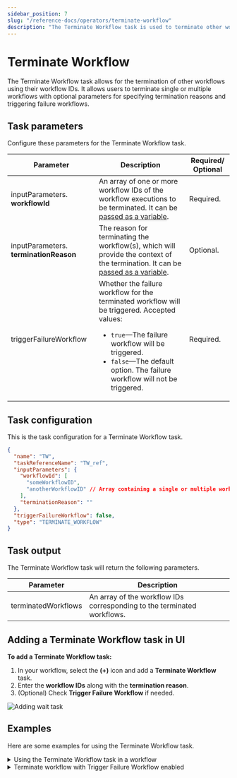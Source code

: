 ```yaml
---
sidebar_position: 7
slug: "/reference-docs/operators/terminate-workflow"
description: "The Terminate Workflow task is used to terminate other workflows from the current workflow."
---
```



# Terminate Workflow

The Terminate Workflow task allows for the termination of other workflows using their workflow IDs. It allows users to terminate single or multiple workflows with optional parameters for specifying termination reasons and triggering failure workflows.

## Task parameters

Configure these parameters for the Terminate Workflow task.

| Parameter                              | Description                                                                                                                                                                                                                                  | Required/ Optional |
| -------------------------------------- | -------------------------------------------------------------------------------------------------------------------------------------------------------------------------------------------------------------------------------------------- | ------------------ |
| inputParameters. **workflowId**        | An array of one or more workflow IDs of the workflow executions to be terminated. It can be [passed as a variable](https://orkes.io/content/developer-guides/passing-inputs-to-task-in-conductor).                                           | Required.          |
| inputParameters. **terminationReason** | The reason for terminating the workflow(s), which will provide the context of the termination. It can be [passed as a variable](https://orkes.io/content/developer-guides/passing-inputs-to-task-in-conductor).                              | Optional.          |
| triggerFailureWorkflow                 | Whether the failure workflow for the terminated workflow will be triggered. Accepted values:<ul><li>`true`—The failure workflow will be triggered.</li><li>`false`—The default option. The failure workflow will not be triggered.</li></ul> | Required.          |

## Task configuration

This is the task configuration for a Terminate Workflow task.

```json
{
  "name": "TW",
  "taskReferenceName": "TW_ref",
  "inputParameters": {
    "workflowId": [
      "someWorkflowID",
      "anotherWorkflowID" // Array containing a single or multiple workflow IDs
    ],
    "terminationReason": ""
  },
  "triggerFailureWorkflow": false,
  "type": "TERMINATE_WORKFLOW"
}
```

## Task output

The Terminate Workflow task will return the following parameters.

| Parameter           | Description                                                             |
| ------------------- | ----------------------------------------------------------------------- |
| terminatedWorkflows | An array of the workflow IDs corresponding to the terminated workflows. |

## Adding a Terminate Workflow task in UI

**To add a Terminate Workflow task:**

1. In your workflow, select the **(+)** icon and add a **Terminate Workflow** task.
2. Enter the **workflow IDs** along with the **termination reason**.
3. (Optional) Check **Trigger Failure Workflow** if needed.

<p><img src="/content/img/ui-guide-terminate-workflows-task.png" alt="Adding wait task" /></p>

## Examples

Here are some examples for using the Terminate Workflow task.

<details>
<summary>Using the Terminate Workflow task in a workflow</summary>
<p>

To demonstrate the Terminate Workflow task, consider the following sample workflow. This example shows how to configure a workflow that terminates another running workflow.

```json
// workflow definition

{
  "name": "terminate-workflow-sample-workflow",
  "description": "Sample workflow to demonstrate terminate workflow task",
  "version": 1,
  "tasks": [
    {
      "name": "TW",
      "taskReferenceName": "TW_ref",
      "inputParameters": {
        "workflowId": ["289cf124-2240-11ef-8b99-ae209b03ac3f"],
        "terminationReason": "The workflow is terminated due to xxxxxxxxxxx."
      },
      "type": "TERMINATE_WORKFLOW"
    }
  ]
}
```

Upon running the workflow, the workflow execution with the specified ID `289cf124-2240-11ef-8b99-ae209b03ac3f` will be terminated.

<p align="center"><img src="/content/img/terminate-workflow.png" alt="Terminate Workflow - Successful execution" width="90%" height="auto"></img></p>

To verify this, go to **Executions** > **Workflow** and search for the terminated workflow ID. Select the workflow ID to view the execution.

<p align="center"><img src="/content/img/verifying-terminated-workflow.png" alt="Verifying the terminated workflow from executions" width="90%" height="auto"></img></p>

At the top of the execution details, you can view the termination reason that was provided in the Terminate Workflow task.

<p align="center"><img src="/content/img/terminated-workflow.png" alt="View of the terminated workflow" width="90%" height="auto"></img></p>

</p>
</details>

<details>
<summary>Terminate workflow with Trigger Failure Workflow enabled</summary>
<p>

In this example workflow, a failure workflow has been set up for it.

<p align="center"><img src="/content/img/workflow-to-be-terminated.png" alt="Workflow to be terminated" width="90%" height="auto"></img></p>

This is the example workflow JSON definition, which includes the failure workflow:

```json
// workflow definition

{
  "name": "test-workflow",
  "description": "test",
  "version": 1,
  "tasks": [
    {
      "name": "simple",
      "taskReferenceName": "simple_ref",
      "inputParameters": {},
      "type": "SIMPLE"
    }
  ],
  "failureWorkflow": "failure"
}
```

Now, let’s run the workflow and obtain its workflow ID (example: 8c14384c-2400-11ef-ad70-52278f6d0e42)

<p align="center"><img src="/content/img/workflow-id-of-workflow-to-be-terminated.png" alt="Getting the workflow ID of the workflow to be terminated" width="90%" height="auto"></img></p>

In a separate workflow, you can terminate the above running workflow using the Terminate Workflow task.

<p align="center"><img src="/content/img/terminate-workflow-sample.png" alt="Main workflow with terminate workflow task" width="40%" height="auto"></img></p>

This is the JSON definition for the second workflow:

```json
// workflow definition

{
  "name": "terminate-workflow-demo",
  "description": "Sample workflow",
  "version": 1,
  "tasks": [
    {
      "name": "TW",
      "taskReferenceName": "TW_ref",
      "inputParameters": {
        "workflowId": ["8c14384c-2400-11ef-ad70-52278f6d0e42"],
        "terminationReason": "Workflow is terminated.",
        "triggerFailureWorkflow": true
      },
      "type": "TERMINATE_WORKFLOW"
    }
  ]
}
```

The input parameters for the Terminate Workflow task contain the following configuration:

- The above running workflow’s workflow ID is provided as an input parameter, along with a termination reason.
- The option to trigger failure workflow is enabled.

Now, let’s run this workflow.

<p align="center"><img src="/content/img/running-terminate-workflow-demo.png" alt="Running terminate workflow demo" width="100%" height="auto"></img></p>

Upon completion, the workflow with the ID `8c14384c-2400-11ef-ad70-52278f6d0e42` will be terminated. To view the execution of the terminated workflow, go to Executions > Workflow and search using the workflow ID.

<p align="center"><img src="/content/img/terminated-workflow-execution.png" alt="Execution of the terminated workflow" width="100%" height="auto"></img></p>

At the top of the execution details, you can view the termination reason that was provided in the Terminate Workflow task and see that the failure workflow has been triggered. Select **Triggered failure workflow** to view the failure workflow’s execution.

<p align="center"><img src="/content/img/failure-workflow-triggered.png" alt="Triggered failure workflow" width="60%" height="auto"></img></p>

</p>
</details>
